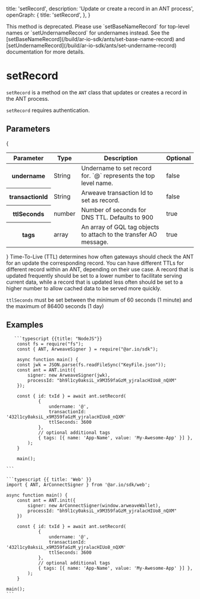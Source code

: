 
  title: 'setRecord',
  description: 'Update or create a record in an ANT process',
  openGraph: {
    title: 'setRecord',
  },
}

<HeroPattern />

<Tip title="Deprecated">
  This method is deprecated. Please use `setBaseNameRecord` for top-level names or `setUndernameRecord` for undernames instead. See the [setBaseNameRecord](/build/ar-io-sdk/ants/set-base-name-record) and [setUndernameRecord](/build/ar-io-sdk/ants/set-undername-record) documentation for more details.
</Tip>

# setRecord

`setRecord` is a method on the `ANT` class that updates or creates a record in the ANT process.

`setRecord` requires authentication.

## Parameters

{

<div style={{ textAlign: 'center' }}>
  <table className="inline-table">
    <thead>
      <tr>
        <th>Parameter</th>
        <th>Type</th>
        <th>Description</th>
        <th>Optional</th>
      </tr>
    </thead>
    <tbody>
      <tr>
        <th>undername</th>
        <td>String</td>
        <td>Undername to set record for. `@` represents the top level name.</td>
        <td>false</td>
      </tr>
      <tr>
        <th>transactionId</th>
        <td>String</td>
        <td>Arweave transaction Id to set as record.</td>
        <td>false</td>
      </tr>
      <tr>
        <th>ttlSeconds</th>
        <td>number</td>
        <td>Number of seconds for DNS TTL. Defaults to 900</td>
        <td>true</td>
      </tr>
      <tr>
        <th>tags</th>
        <td>array</td>
        <td>
          An array of GQL tag objects to attach to the transfer AO message.
        </td>
        <td>true</td>
      </tr>
    </tbody>
  </table>
</div>
}

<Tip title="TTL">
  Time-To-Live (TTL) determines how often gateways should check the ANT for an update the corresponding record. You can have different TTLs for different record within an ANT, depending on their use case. A record that is updated frequently should be set to a lower
  number to facilitate serving current data, while a record that is updated less
  often should be set to a higher number to allow cached data to be served more
  quickly.

`ttlSeconds` must be set between the minimum of 60 seconds (1 minute) and the maximum of 86400 seconds (1 day)

</Tip>

## Examples

<CodeGroup title="setRecord">

       ```typescript {{title: "NodeJS"}}
        const fs = require("fs");
        const { ANT, ArweaveSigner } = require("@ar.io/sdk");

        async function main() {
        const jwk = JSON.parse(fs.readFileSync("KeyFile.json"));
        const ant = ANT.init({
            signer: new ArweaveSigner(jwk),
            processId: "bh9l1cy0aksiL_x9M359faGzM_yjralacHIUo8_nQXM"
        });

        const { id: txId } = await ant.setRecord(
                {
                    undername: '@',
                    transactionId: '432l1cy0aksiL_x9M359faGzM_yjralacHIUo8_nQXM'
                    ttlSeconds: 3600
                },
                // optional additional tags
                { tags: [{ name: 'App-Name', value: 'My-Awesome-App' }] },
            );
        }

        main();

    ```

    ```typescript {{ title: 'Web' }}
    import { ANT, ArConnectSigner } from '@ar.io/sdk/web';

    async function main() {
        const ant = ANT.init({
            signer: new ArConnectSigner(window.arweaveWallet),
            processId: "bh9l1cy0aksiL_x9M359faGzM_yjralacHIUo8_nQXM"
        })

        const { id: txId } = await ant.setRecord(
                {
                    undername: '@',
                    transactionId: '432l1cy0aksiL_x9M359faGzM_yjralacHIUo8_nQXM'
                    ttlSeconds: 3600
                },
                // optional additional tags
                { tags: [{ name: 'App-Name', value: 'My-Awesome-App' }] },
            );
        }

    main();
    ```

</CodeGroup>
